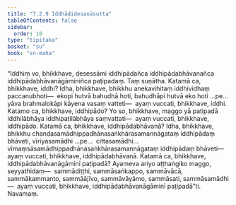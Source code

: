 ```yaml
---
title: "7.2.9 Iddhādidesanāsutta"
tableOfContents: false
sidebar:
  order: 10
type: "tipitaka"
basket: "su"
book: "sn-maha"
---
```



<DynamicBreadcrumb />

<Division number="831" book="sn-maha">

<Paragraph number="1434" book="sn-maha">
“Iddhiṃ vo, bhikkhave, desessāmi iddhipādañca iddhipādabhāvanañca iddhipādabhāvanāgāminiñca paṭipadaṃ. Taṃ suṇātha.
</Paragraph>

<Paragraph number="1435" book="sn-maha">
Katamā ca, bhikkhave, iddhi? Idha, bhikkhave, bhikkhu anekavihitaṃ iddhividhaṃ paccanubhoti—  ekopi hutvā bahudhā hoti, bahudhāpi hutvā eko hoti …pe…  yāva brahmalokāpi kāyena vasaṃ vatteti—  ayaṃ vuccati, bhikkhave, iddhi.
</Paragraph>

<Paragraph number="1436" book="sn-maha">
Katamo ca, bhikkhave, iddhipādo? Yo so, bhikkhave, maggo yā paṭipadā iddhilābhāya iddhipaṭilābhāya saṃvattati—  ayaṃ vuccati, bhikkhave, iddhipādo.
</Paragraph>

<Paragraph number="1437" book="sn-maha">
Katamā ca, bhikkhave, iddhipādabhāvanā? Idha, bhikkhave, bhikkhu chandasamādhippadhānasaṅkhārasamannāgataṃ iddhipādaṃ bhāveti, vīriyasamādhi …pe…  cittasamādhi…  vīmaṃsāsamādhippadhānasaṅkhārasamannāgataṃ iddhipādaṃ bhāveti—  ayaṃ vuccati, bhikkhave, iddhipādabhāvanā.
</Paragraph>

<Paragraph number="1438" book="sn-maha">
Katamā ca, bhikkhave, iddhipādabhāvanāgāminī paṭipadā? Ayameva ariyo aṭṭhaṅgiko maggo, seyyathidaṃ—  sammādiṭṭhi, sammāsaṅkappo, sammāvācā, sammākammanto, sammāājīvo, sammāvāyāmo, sammāsati, sammāsamādhi—  ayaṃ vuccati, bhikkhave, iddhipādabhāvanāgāminī paṭipadā”ti.

</Paragraph>
</Division>

<Paragraph number="1439" type="center" book="sn-maha">
Navamaṃ.
</Paragraph>